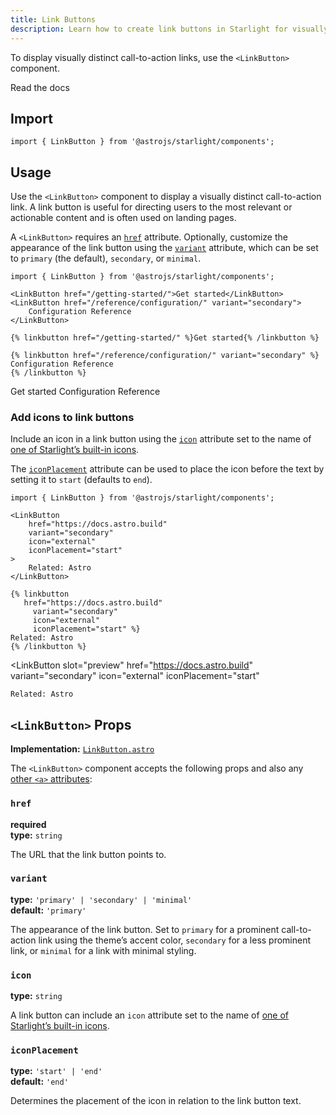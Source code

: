 ```yaml
---
title: Link Buttons
description: Learn how to create link buttons in Starlight for visually distinct call-to-action links.
---
```



To display visually distinct call-to-action links, use the `<LinkButton>` component.

<Preview>

<LinkButton slot="preview" href="/getting-started/">
	Read the docs
</LinkButton>

</Preview>

## Import

```tsx
import { LinkButton } from '@astrojs/starlight/components';
```

## Usage

Use the `<LinkButton>` component to display a visually distinct call-to-action link.
A link button is useful for directing users to the most relevant or actionable content and is often used on landing pages.

A `<LinkButton>` requires an [`href`](#href) attribute.
Optionally, customize the appearance of the link button using the [`variant`](#variant) attribute, which can be set to `primary` (the default), `secondary`, or `minimal`.

<Preview>

```mdx
import { LinkButton } from '@astrojs/starlight/components';

<LinkButton href="/getting-started/">Get started</LinkButton>
<LinkButton href="/reference/configuration/" variant="secondary">
	Configuration Reference
</LinkButton>
```

<Fragment slot="markdoc">

```markdoc
{% linkbutton href="/getting-started/" %}Get started{% /linkbutton %}

{% linkbutton href="/reference/configuration/" variant="secondary" %}
Configuration Reference
{% /linkbutton %}
```

</Fragment>

<Fragment slot="preview">
	<LinkButton href="/getting-started/">Get started</LinkButton>
	<LinkButton href="/reference/configuration/" variant="secondary">
		Configuration Reference
	</LinkButton>
</Fragment>

</Preview>

### Add icons to link buttons

Include an icon in a link button using the [`icon`](#icon) attribute set to the name of [one of Starlight’s built-in icons](/reference/icons/#all-icons).

The [`iconPlacement`](#iconplacement) attribute can be used to place the icon before the text by setting it to `start` (defaults to `end`).

<Preview>

```mdx {6-7}
import { LinkButton } from '@astrojs/starlight/components';

<LinkButton
	href="https://docs.astro.build"
	variant="secondary"
	icon="external"
	iconPlacement="start"
>
	Related: Astro
</LinkButton>
```

<Fragment slot="markdoc">

```markdoc {4-5}
{% linkbutton
   href="https://docs.astro.build"
	 variant="secondary"
	 icon="external"
	 iconPlacement="start" %}
Related: Astro
{% /linkbutton %}
```

</Fragment>

<LinkButton
	slot="preview"
	href="https://docs.astro.build"
	variant="secondary"
	icon="external"
	iconPlacement="start"
>
	Related: Astro
</LinkButton>

</Preview>

## `<LinkButton>` Props

**Implementation:** [`LinkButton.astro`](https://github.com/withastro/starlight/blob/main/packages/starlight/user-components/LinkButton.astro)

The `<LinkButton>` component accepts the following props and also any [other `<a>` attributes](https://developer.mozilla.org/en-US/docs/Web/HTML/Element/a):

### `href`

**required**  
**type:** `string`

The URL that the link button points to.

### `variant`

**type:** `'primary' | 'secondary' | 'minimal'`  
**default:** `'primary'`

The appearance of the link button.
Set to `primary` for a prominent call-to-action link using the theme’s accent color, `secondary` for a less prominent link, or `minimal` for a link with minimal styling.

### `icon`

**type:** `string`

A link button can include an `icon` attribute set to the name of [one of Starlight’s built-in icons](/reference/icons/#all-icons).

### `iconPlacement`

**type:** `'start' | 'end'`  
**default:** `'end'`

Determines the placement of the icon in relation to the link button text.
